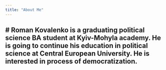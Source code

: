 ```yaml
---
title: "About Me"
---
```

# Roman Kovalenko is a graduating political science BA student at Kyiv-Mohyla academy. He is going to continue his education in political science at Central European University. He is interested in process of democratization.
---



